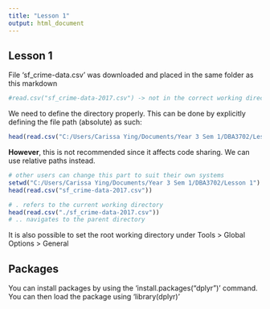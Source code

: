 ---
title: "Lesson 1"
output: html_document
---

## Lesson 1

File 'sf_crime-data.csv' was downloaded and placed in the same folder as this markdown

```{r crime-wrong}
#read.csv("sf_crime-data-2017.csv") -> not in the correct working directory
```

We need to define the directory properly. This can be done by explicitly defining the file path (absolute) as such:

```{r crime-absolute}
head(read.csv("C:/Users/Carissa Ying/Documents/Year 3 Sem 1/DBA3702/Lesson 1/sf_crime-data-2017.csv"))
```

**However**, this is not recommended since it affects code sharing. We can use relative paths instead.
```{r crime-relative}
# other users can change this part to suit their own systems
setwd("C:/Users/Carissa Ying/Documents/Year 3 Sem 1/DBA3702/Lesson 1")
head(read.csv("sf_crime-data-2017.csv"))
```

```{r crime-relative-2}
# . refers to the current working directory
head(read.csv("./sf_crime-data-2017.csv"))
# .. navigates to the parent directory
```

It is also possible to set the root working directory under Tools > Global Options > General

## Packages

You can install packages by using the 'install.packages("dplyr")' command. You can then load the package using 'library(dplyr)'